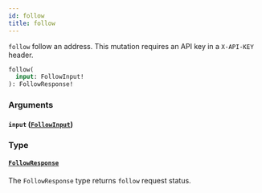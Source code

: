 ```yaml
---
id: follow
title: follow
---
```



`follow` follow an address. This mutation requires an API key in a `X-API-KEY` header.

```graphql
follow(
  input: FollowInput!
): FollowResponse!
```


### Arguments

#### `input` ([`FollowInput`](/reference/inputs/follow-input))




### Type

#### [`FollowResponse`](/reference/objects/follow-response) 

The `FollowResponse` type returns `follow` request status.




